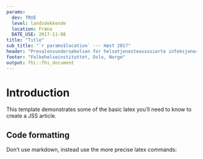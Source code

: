 ```yaml
---
params:
  dev: TRUE
  level: landsdekkende
  location: Fræna
  DATE_USE: 2017-11-08
title: "Title"
sub_title: "`r params$location` --- Høst 2017"
header: "Prevalensundersøkelsen for helsetjenesteassosierte infeksjoner og antibiotikabruk \\newline `r params$location` --- Høst 2017"
footer: "Folkehelseinstituttet, Oslo, Norge"
output: fhi::fhi_document
---
```


# Introduction

This template demonstrates some of the basic latex you'll need to know to create a JSS article.

## Code formatting

Don't use markdown, instead use the more precise latex commands:


